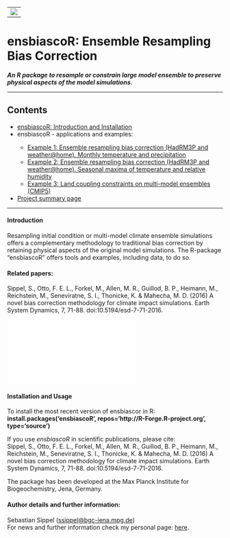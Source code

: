 
<!-- This is the project specific website template -->
<!-- It can be changed as liked or replaced by other content -->

<html>
<body>

<!-- R-Forge Logo -->


<table border="0" width="100%" cellspacing="0" cellpadding="0">
<tr>
<td>
<img src="logo.png" />
</td> 
</tr>
</table>

<!-- get project title  -->
<!-- own website starts here, the following may be changed as you like -->

<h1>ensbiascoR: Ensemble Resampling Bias Correction</h1>
<em><p><strong>An R package to resample or constrain large model ensemble to preserve physical aspects of the model simulations.
</strong> </p></em>

<!-- menu -->
<hr>
<h2>Contents</h2>
<ul>
  <li><a href="index.html">ensbiascoR: Introduction and Installation</a></li> 
	<li>ensbiascoR - applications and examples:</li>
	<ul>
		<li><a href="ensbiascoR_example1.html">Example 1: Ensemble resampling bias correction (HadRM3P and weather@home). Monthly temperature and precipitation</a></li>
		<li><a href="ensbiascoR_example2.html">Example 2: Ensemble resampling bias correction (HadRM3P and weather@home). Seasonal maxima of temperature and relative humidity</a></li>
		<li><a href="ensbiascoR_example3.html">Example 3: Land coupling constraints on multi-model ensembles (CMIP5)</a></li>
	</ul>
	<li><a href="http://r-forge.r-project.org/projects/ensbiascor/">Project summary page</a></li>
</ul>
<hr>
<!-- end of menu -->


<p> <h4>Introduction</h4>
Resampling initial condition or multi-model climate ensemble simulations offers a complementary methodology to traditional bias correction by retaining physical aspects of the original model simulations. The R-package "ensbiascoR" offers tools and examples, including data, to do so.
</p>

<h4><p> Related papers: </h4>
Sippel, S., Otto, F. E. L., Forkel, M., Allen, M. R., Guillod, B. P., Heimann, M., Reichstein, M., Seneviratne, S. I., Thonicke, K. & Mahecha, M. D. (2016) A novel bias correction methodology for climate impact simulations. Earth System Dynamics, 7, 71-88. doi:10.5194/esd-7-71-2016.
</p>

![](illu_ensbiascor.pdf)

<p> <h4> Installation and Usage </h4>
To install the most recent version of ensbiascor in R: <br><b>install.packages('ensbiascoR', repos='http://R-Forge.R-project.org', type='source')</b><br>

<p>
If you use <em>ensbiascoR</em> in scientific publications, please cite:
<br>
Sippel, S., Otto, F. E. L., Forkel, M., Allen, M. R., Guillod, B. P., Heimann, M., Reichstein, M., Seneviratne, S. I., Thonicke, K. & Mahecha, M. D. (2016) A novel bias correction methodology for climate impact simulations. Earth System Dynamics, 7, 71-88. doi:10.5194/esd-7-71-2016.</p>
The package has been developed at the Max Planck Institute for Biogeochemistry, Jena, Germany.

<p> <h4>Author details and further information:</h4>
 Sebastian Sippel (<a href="mailto:ssippel@bgc-jena.mpg.de">ssippel@bgc-jena.mpg.de</a>)
<br> For news and further information check my personal page: <a href="https://www.bgc-jena.mpg.de/bgi/index.php/People/SebastianSippel/">here</a>. </p> 
</body>
</html>
